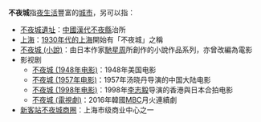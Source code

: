 '''不夜城'''指[[夜生活|夜生活]]豐富的[[城市|城市]]，另可以指：
*[[不夜城遺址|不夜城遺址]]：[[中國|中國]][[漢代|漢代]][[不夜縣|不夜縣]]治所
*[[上海|上海]]：[[1930年代上海|1930年代的上海]]開始有「不夜城」之稱
*[[不夜城_(小說)|不夜城 (小說)]]：由日本作家[[馳星周|馳星周]]所創作的小說作品系列，亦曾改編為電影
*影视剧
**[[不夜城_(1948年电影)|不夜城 (1948年电影)]]：1948年美国电影
**[[不夜城_(1957年电影)|不夜城 (1957年电影)]]：1957年汤晓丹导演的中国大陆电影
**[[不夜城_(1998年电影)|不夜城 (1998年电影)]]：1998年[[李志毅|李志毅]]导演的香港與日本合拍电影
**[[不夜城_(電視劇)|不夜城 (電視劇)]]：2016年韓國[[文化廣播_(韓國)|MBC]]月火連續劇
*[[新客站不夜城商圈|新客站不夜城商圈]]：上海市级商业中心之一
{{disambig|Cat=三字消歧义}}